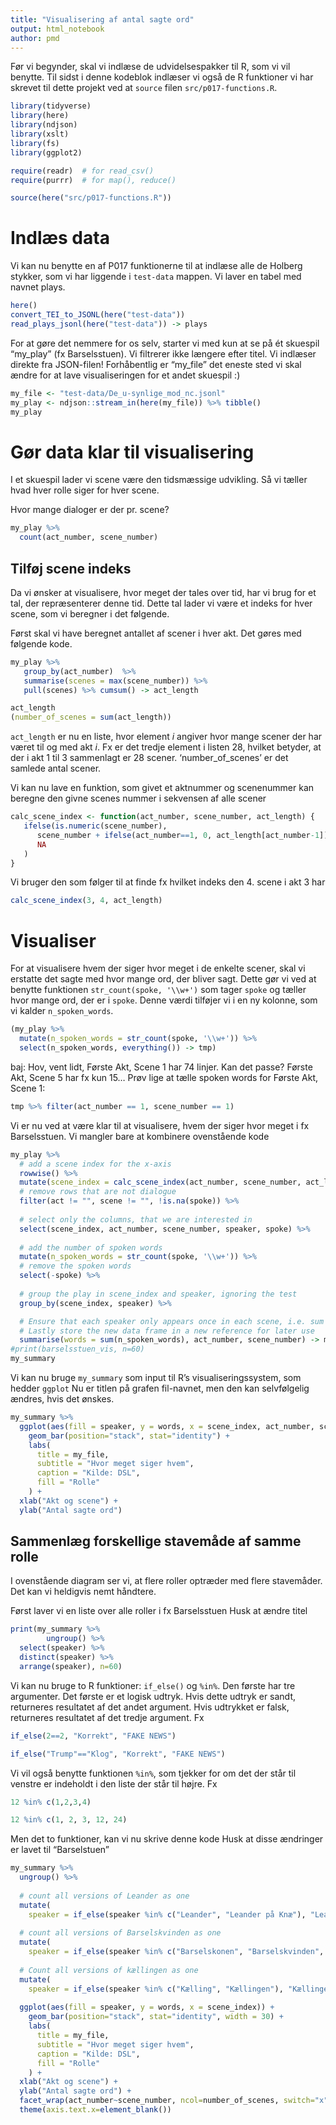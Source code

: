 ```yaml
---
title: "Visualisering af antal sagte ord"
output: html_notebook
author: pmd
---
```


Før vi begynder, skal vi indlæse de udvidelsespakker til R, som vi vil benytte. Til sidst i denne kodeblok indlæser vi også de R funktioner vi har skrevet til dette projekt ved at `source` filen `src/p017-functions.R`.

```r
library(tidyverse)
library(here)
library(ndjson)
library(xslt)
library(fs)
library(ggplot2)

require(readr)  # for read_csv()
require(purrr)  # for map(), reduce()

source(here("src/p017-functions.R"))
```

# Indlæs data

Vi kan nu benytte en af P017 funktionerne til at indlæse alle de Holberg stykker, som vi har liggende i `test-data` mappen.
Vi laver en tabel med navnet plays.

```r
here()
convert_TEI_to_JSONL(here("test-data"))
read_plays_jsonl(here("test-data")) -> plays
```

For at gøre det nemmere for os selv, starter vi med kun at se på ét skuespil "my_play" (fx Barselsstuen). Vi filtrerer ikke længere efter titel. Vi indlæser direkte fra JSON-filen! Forhåbentlig er "my_file" det eneste sted vi skal ændre for at lave visualiseringen for et andet skuespil :)

```r
my_file <- "test-data/De_u-synlige_mod_nc.jsonl"
my_play <- ndjson::stream_in(here(my_file)) %>% tibble()
my_play
```

# Gør data klar til visualisering

I et skuespil lader vi scene være den tidsmæssige udvikling. Så vi tæller hvad hver rolle siger for hver scene.

Hvor mange dialoger er der pr. scene?

```r
my_play %>%
  count(act_number, scene_number)
```

## Tilføj scene indeks

Da vi ønsker at visualisere, hvor meget der tales over tid, har vi brug for et tal, der repræsenterer denne tid. Dette tal lader vi være et indeks for hver scene, som vi beregner i det følgende.

Først skal vi have beregnet antallet af scener i hver akt. Det gøres med følgende kode.

```r
my_play %>% 
   group_by(act_number)  %>% 
   summarise(scenes = max(scene_number)) %>% 
   pull(scenes) %>% cumsum() -> act_length

act_length
(number_of_scenes = sum(act_length))
```

`act_length` er nu en liste, hvor element *i* angiver hvor mange scener der har været til og med akt *i*. Fx er det tredje element i listen 28, hvilket betyder, at der i akt 1 til 3 sammenlagt er 28 scener. 'number_of_scenes' er det samlede antal scener.

Vi kan nu lave en funktion, som givet et aktnummer og scenenummer kan beregne den givne scenes nummer i sekvensen af alle scener

```r
calc_scene_index <- function(act_number, scene_number, act_length) {
   ifelse(is.numeric(scene_number),
      scene_number + ifelse(act_number==1, 0, act_length[act_number-1]),
      NA
   )
}
```

Vi bruger den som følger til at finde fx hvilket indeks den 4. scene i akt 3 har

```r
calc_scene_index(3, 4, act_length)
```


# Visualiser

For at visualisere hvem der siger hvor meget i de enkelte scener, skal vi erstatte det sagte med hvor mange ord, der bliver sagt. Dette gør vi ved at benytte funktionen `str_count(spoke, '\\w+')` som tager `spoke` og tæller hvor mange ord, der er i `spoke`. Denne værdi tilføjer vi i en ny kolonne, som vi kalder `n_spoken_words`.

```r
(my_play %>% 
  mutate(n_spoken_words = str_count(spoke, '\\w+')) %>% 
  select(n_spoken_words, everything()) -> tmp)
```
baj: Hov, vent lidt, Første Akt, Scene 1 har 74 linjer. Kan det passe? Første Akt, Scene 5 har fx kun 15... Prøv lige at tælle spoken words for Første Akt, Scene 1:
```r
tmp %>% filter(act_number == 1, scene_number == 1)
```



Vi er nu ved at være klar til at visualisere, hvem der siger hvor meget i fx Barselsstuen. Vi mangler bare at kombinere ovenstående kode

```r
my_play %>% 
  # add a scene index for the x-axis
  rowwise() %>% 
  mutate(scene_index = calc_scene_index(act_number, scene_number, act_length)) %>% 
  # remove rows that are not dialogue
  filter(act != "", scene != "", !is.na(spoke)) %>%
  
  # select only the columns, that we are interested in
  select(scene_index, act_number, scene_number, speaker, spoke) %>% 
  
  # add the number of spoken words
  mutate(n_spoken_words = str_count(spoke, '\\w+')) %>% 
  # remove the spoken words
  select(-spoke) %>%
  
  # group the play in scene_index and speaker, ignoring the test
  group_by(scene_index, speaker) %>% 

  # Ensure that each speaker only appears once in each scene, i.e. sum the words spoken by each speaker
  # Lastly store the new data frame in a new reference for later use
  summarise(words = sum(n_spoken_words), act_number, scene_number) -> my_summary
#print(barselsstuen_vis, n=60)
my_summary
```

Vi kan nu bruge `my_summary` som input til R's visualiseringssystem, som hedder `ggplot`
Nu er titlen på grafen fil-navnet, men den kan selvfølgelig ændres, hvis det ønskes.

```r
my_summary %>% 
  ggplot(aes(fill = speaker, y = words, x = scene_index, act_number, scene)) +
    geom_bar(position="stack", stat="identity") +
    labs(
      title = my_file,
      subtitle = "Hvor meget siger hvem",
      caption = "Kilde: DSL",
      fill = "Rolle"
    ) +
  xlab("Akt og scene") +
  ylab("Antal sagte ord")
```

## Sammenlæg forskellige stavemåde af samme rolle

I ovenstående diagram ser vi, at flere roller optræder med flere stavemåder. Det kan vi heldigvis nemt håndtere.

Først laver vi en liste over alle roller i fx Barselsstuen
Husk at ændre titel

```r
print(my_summary %>%
        ungroup() %>% 
  select(speaker) %>%
  distinct(speaker) %>%
  arrange(speaker), n=60)
```

Vi kan nu bruge to R funktioner: `if_else()` og `%in%`. Den første har tre argumenter. Det første er et logisk udtryk. Hvis dette udtryk er sandt, returneres resultatet af det andet argument. Hvis udtrykket er falsk, returneres resultatet af det tredje argument. Fx

```r
if_else(2==2, "Korrekt", "FAKE NEWS")
```

```r
if_else("Trump"=="Klog", "Korrekt", "FAKE NEWS")
```

Vi vil også benytte funktionen `%in%`, som tjekker for om det der står til venstre er indeholdt i den liste der står til højre. Fx

```r
12 %in% c(1,2,3,4)
```

```r
12 %in% c(1, 2, 3, 12, 24)
```

Men det to funktioner, kan vi nu skrive denne kode
Husk at disse ændringer er lavet til "Barselstuen"

```r
my_summary %>% 
  ungroup() %>% 
  
  # count all versions of Leander as one
  mutate(
    speaker = if_else(speaker %in% c("Leander", "Leander på Knæ"), "Leander", speaker)) %>%
  
  # count all versions of Barselskvinden as one
  mutate(
    speaker = if_else(speaker %in% c("Barselskonen", "Barselskvinden", "Barselsqvinde"), "Barselskvinden", speaker)) %>% 
  
  # Count all versions of kællingen as one
  mutate(
    speaker = if_else(speaker %in% c("Kælling", "Kællingen"), "Kællingen", speaker)) %>% 
  
  ggplot(aes(fill = speaker, y = words, x = scene_index)) +
    geom_bar(position="stack", stat="identity", width = 30) +
    labs(
      title = my_file,
      subtitle = "Hvor meget siger hvem",
      caption = "Kilde: DSL",
      fill = "Rolle"
    ) +
  xlab("Akt og scene") +
  ylab("Antal sagte ord") + 
  facet_wrap(act_number~scene_number, ncol=number_of_scenes, switch="x")+
  theme(axis.text.x=element_blank())

```






